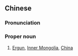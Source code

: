 ==Chinese==
{{zh-forms|s=额尔古纳|gloss=-}}
{{wikipedia|lang=zh}}

===Pronunciation===
{{zh-pron
|m=É'ěrgǔnà
|cat=pn
}}

===Proper noun===
{{zh-proper noun}}

# [[Ergun]], [[Inner Mongolia]], [[China]]

{{zh-cat|Cities}}